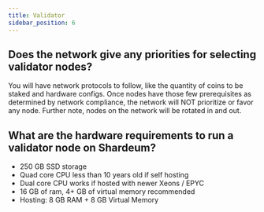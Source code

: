 ```yaml
---
title: Validator
sidebar_position: 6
---
```


## Does the network give any priorities for selecting validator nodes?

You will have network protocols to follow, like the quantity of coins to be staked and hardware configs. Once nodes have those few prerequisites as determined by network compliance, the network will NOT prioritize or favor any node. Further note, nodes on the network will be rotated in and out.

## What are the hardware requirements to run a validator node on Shardeum?


* 250 GB SSD storage
* Quad core CPU less than 10 years old if self hosting
* Dual core CPU works if hosted with newer Xeons / EPYC
* 16 GB of ram,  4+ GB of virtual memory recommended
* Hosting: 8 GB RAM + 8 GB Virtual Memory

